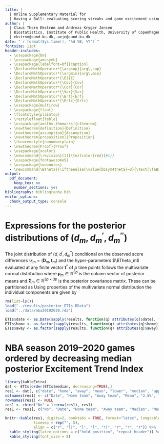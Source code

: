 ```yaml
---
title: |
  | Online Supplementary Material for
  | Having a Ball: evaluating scoring streaks and game excitement using in-match trend estimation
author: | 
  | Claus Thorn Ekstrøm and Andreas Kryger Jensen
  | Biostatistics, Institute of Public Health, University of Copenhagen
  | ekstrom@sund.ku.dk, aeje@sund.ku.dk
date: "`r format(Sys.time(), '%d %B, %Y')`"
fontsize: 11pt  
header-includes:
  - \usepackage{bm}
  - \usepackage{amssymb}
  - \usepackage[labelfont=bf]{caption}
  - \DeclareMathOperator*{\argsup}{arg\,sup}  
  - \DeclareMathOperator*{\argmin}{arg\,min}  
  - \DeclareMathOperator*{\E}{E}
  - \DeclareMathOperator*{\Cov}{Cov}
  - \DeclareMathOperator*{\Cor}{Cor}
  - \DeclareMathOperator*{\Var}{Var}
  - \DeclareMathOperator*{\Erf}{Erf}
  - \DeclareMathOperator*{\Erfc}{Erfc}
  - \usepackage{multirow}
  - \usepackage{float}
  - \floatstyle{plaintop}
  - \restylefloat{table}
  - \usepackage[amsthm,thmmarks]{ntheorem}
  - \newtheorem{definition}{Definition}
  - \newtheorem{assumption}{Assumption}
  - \newtheorem{proposition}{Proposition}
  - \theoremstyle{nonumberplain}
  - \newtheorem{Proof}{Proof}
  - \usepackage{xcolor}
  - \newcommand{\revision}[1]{\textcolor{red}{#1}}
  - \usepackage{fontawesome5}
  - \usepackage{todonotes}
  - \newcommand{\BTheta}{\ifthenelse{\value{bbsym4theta}=0}{\text{\faBasketballBall}}{\mathbf{\Theta}}}
output:
  pdf_document: 
    keep_tex: no
    number_sections: yes
bibliography: bibliography.bib    
editor_options: 
  chunk_output_type: console
---
```


\newcounter{bbsym4theta}
\setcounter{bbsym4theta}{1}

# Expressions for the posterior distributions of $(d_m, d^\prime_m, d^{\prime \prime}_m)$

The joint distribution of $(d, d^\prime, d_m^{\prime \prime})$ conditional on the observed score differences $\mathcal{D}_m = (\mathbf{D}_m, \mathbf{t}_m)$ and the hyper-parameters $\BTheta_m$ evaluated at any finite vector $\mathbf{t}^\ast$ of $p$ time points follows the multivariate normal distribution
\begin{align*}
\begin{bmatrix}d_m(\mathbf{t}^\ast)\\ d_m^{\prime}(\mathbf{t}^\ast)\\ d_m^{\prime \prime}(\mathbf{t}^\ast)\end{bmatrix} \mid \mathcal{D}_m, \BTheta_m \sim N\left(\bm{\mu}_m,  \bm{\Sigma}_m\right)
\end{align*}
where $\bm{\mu}_m \in \mathbb{R}^{3p}$ is the column vector of posterior means and $\bm{\Sigma}_m \in \mathbb{R}^{3p \times 3p}$ is the posterior covariance matrix. These can be partitioned as
\begin{align*}
  \bm{\mu}_m = \begin{bmatrix}\mu_{d_m}(\mathbf{t^\ast})\\ \mu_{d_m^\prime}(\mathbf{t^\ast})\\ \mu_{d_m^{\prime\prime}}(\mathbf{t^\ast})\end{bmatrix}, \quad \bm{\Sigma}_m = \begin{bmatrix}\Sigma_{d_m}(\mathbf{t^\ast},\mathbf{t^\ast}) &  \Sigma_{d_m d_m^\prime}(\mathbf{t^\ast},\mathbf{t^\ast}) & \Sigma_{d_m d_m^{\prime\prime}}(\mathbf{t^\ast},\mathbf{t^\ast})\\  \Sigma_{d_m d_m^\prime}(\mathbf{t^\ast},\mathbf{t^\ast})^T & \Sigma_{d_m^\prime}(\mathbf{t^\ast},\mathbf{t^\ast}) & \Sigma_{d_m^\prime d_m^{\prime\prime}}(\mathbf{t^\ast},\mathbf{t^\ast})\\ \Sigma_{d_m d_m^{\prime\prime}}(\mathbf{t^\ast}, \mathbf{t^\ast})^T & \Sigma_{d_m^\prime d_m^{\prime \prime}}(\mathbf{t^\ast}, \mathbf{t^\ast})^T & \Sigma_{d_m^{\prime\prime}}(\mathbf{t^\ast}, \mathbf{t^\ast})\end{bmatrix} 
\end{align*}
Using properties of the multivariate normal distribution the individual components are given by
\begin{align*}
  \mu_{d_m}(\mathbf{t}^\ast) &= \mu_{\bm{\beta}_m}(\mathbf{t}^\ast) + C_{\bm{\theta}_m}(\mathbf{t}^\ast, \mathbf{t}_m)\left(C_{\bm{\theta}_m}(\mathbf{t}_m, \mathbf{t}_m) + \sigma^2_m I\right)^{-1}\left(\mathbf{D}_m - \mu_{\bm{\beta}_m}(\mathbf{t}_m)\right)\\
  \mu_{d_m^\prime}(\mathbf{t}^\ast) &= \mu^\prime_{\bm{\beta}_m}(\mathbf{t}^\ast) + \partial_1 C_{\bm{\theta}_m}(\mathbf{t}^\ast, \mathbf{t}_m)\left(C_{\bm{\theta}_m}(\mathbf{t}_m, \mathbf{t}_m) + \sigma^2_m I\right)^{-1}\left(\mathbf{D}_m - \mu_{\bm{\beta}_m}(\mathbf{t}_m)\right) \\
  \mu_{d_m^{\prime\prime}}(\mathbf{t}^\ast) &= \mu^{\prime\prime}_{\bm{\beta}_m}(\mathbf{t}^\ast) + \partial_1^2 C_{\bm{\theta}_m}(\mathbf{t}^\ast, \mathbf{t}_m)\left(C_{\bm{\theta}_m}(\mathbf{t}_m, \mathbf{t}_m) + \sigma^2_m I\right)^{-1}\left(\mathbf{D}_m - \mu_{\bm{\beta}_m}(\mathbf{t}_m)\right)\\
  \Sigma_{d_m}(\mathbf{t}^\ast, \mathbf{t}^\ast) &= C_{\bm{\theta}_m}(\mathbf{t}^\ast, \mathbf{t}^\ast) - C_{\bm{\theta}_m}(\mathbf{t}^\ast, \mathbf{t}_m)\left(C_{\bm{\theta}_m}(\mathbf{t}_m, \mathbf{t}_m) + \sigma^2_m I\right)^{-1} C_{\bm{\theta}_m}(\mathbf{t}_m, \mathbf{t}^\ast)\\
  \Sigma_{d_m^\prime}(\mathbf{t}^\ast, \mathbf{t}^\ast) &= \partial_1\partial_2C_{\bm{\theta}_m}(\mathbf{t}^\ast, \mathbf{t}^\ast) - \partial_1C_{\bm{\theta}_m}(\mathbf{t}^\ast, \mathbf{t}_m)\left(C_{\bm{\theta}_m}(\mathbf{t}_m, \mathbf{t}_m) + \sigma^2_m I\right)^{-1} \partial_2C_{\bm{\theta}_m}(\mathbf{t}_m, \mathbf{t}^\ast)\\
  \Sigma_{d_m^{\prime\prime}}(\mathbf{t}^\ast, \mathbf{t}^\ast) &= \partial_1^2\partial_2^2 C_{\bm{\theta}_m}(\mathbf{t}^\ast, \mathbf{t}^\ast) - \partial_1^2 C_{\bm{\theta}_m}(\mathbf{t}^\ast, \mathbf{t}_m)\left(C_{\bm{\theta}_m}(\mathbf{t}_m, \mathbf{t}_m) + \sigma^2_m I\right)^{-1} \partial_2^2 C_{\bm{\theta}_m}(\mathbf{t}_m, \mathbf{t}^\ast)\\
  \Sigma_{d_m d_m^\prime}(\mathbf{t}^\ast, \mathbf{t}^\ast) &= \partial_2 C_{\bm{\theta}_m}(\mathbf{t}^\ast, \mathbf{t}^\ast) - C_{\bm{\theta}_m}(\mathbf{t}^\ast, \mathbf{t}_m)\left(C_{\bm{\theta}_m}(\mathbf{t}_m, \mathbf{t}_m) + \sigma^2_m I\right)^{-1} \partial_2 C_{\bm{\theta}_m}(\mathbf{t}_m, \mathbf{t}^\ast)\\
  \Sigma_{d_m d_m^{\prime\prime}}(\mathbf{t}^\ast, \mathbf{t}^\ast) &= \partial_2^2 C_{\bm{\theta}_m}(\mathbf{t}^\ast, \mathbf{t}^\ast) - C_{\bm{\theta}_m}(\mathbf{t}^\ast, \mathbf{t}_m)\left(C_{\bm{\theta}_m}(\mathbf{t}_m, \mathbf{t}_m) + \sigma^2_m I\right)^{-1} \partial_2^2 C_{\bm{\theta}_m}(\mathbf{t}_m, \mathbf{t}^\ast)\\
  \Sigma_{d_m^\prime d_m^{\prime\prime}}(\mathbf{t}^\ast, \mathbf{t}^\ast) &= \partial_1 \partial_2^2 C_{\bm{\theta}_m}(\mathbf{t}^\ast, \mathbf{t}^\ast) - \partial_1 C_{\bm{\theta}}(\mathbf{t}^\ast, \mathbf{t}_m)\left(C_{\bm{\theta}_m}(\mathbf{t}_m, \mathbf{t}_m) + \sigma^2_m I\right)^{-1} \partial_2^2 C_{\bm{\theta}_m}(\mathbf{t}_m, \mathbf{t}^\ast)
\end{align*}


```r
rm(list=ls())
load("../results/posterior_ETIs.RData")
load("../data/nba20192020.rda")

ETIs$date <- as.Date(sapply(results, function(q) attributes(q)$date), format="%B %e, %Y")
ETIs$home <- as.factor(sapply(results, function(q) attributes(q)$home))
ETIs$away <- as.factor(sapply(results, function(q) attributes(q)$away))
```

# NBA season 2019--2020 games ordered by decreasing median posterior Excitement Trend Index
```r
library(kableExtra)
dat <- ETIs[order(ETIs$median, decreasing=TRUE),]
res1 <- dat[, c("date", "home", "away", "mean", "lower", "median", "upper")]
colnames(res1) <- c("Date", "Home team", "Away team", "Mean", "2.5%", "Median", "97.5%")
rownames(res1) <- NULL
res1 <- cbind("No" = 1:nrow(res1), res1)
res1 <- res1[, c("No", "Date", "Home team", "Away team", "Median", "Mean", "2.5%", "97.5%")]

knitr::kable(res1, digits=2, booktabs = TRUE, format="latex", longtable=TRUE, 
             linesep = rep("", 5), 
             align = c("r", "l|", "l", "l", "r|", "r", "r", "r")) %>%
  kable_styling(latex_options = c("hold_position", "repeat_header")) %>% 
  kable_styling(font_size = 8)
```
